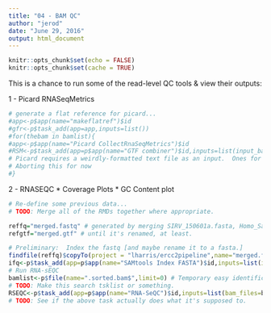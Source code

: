 ```yaml
---
title: "04 - BAM QC"
author: "jerod"
date: "June 29, 2016"
output: html_document
---
```


```r
knitr::opts_chunk$set(echo = FALSE)
knitr::opts_chunk$set(cache = TRUE)
```

This is a chance to run some of the read-level QC tools & view their outputs:

1 - Picard RNASeqMetrics 
```r
# generate a flat reference for picard...
#app<-p$app(name="makeflatref")$id
#gfr<-p$task_add(app=app,inputs=list())
#for(thebam in bamlist){
#app<-p$app(name="Picard CollectRnaSeqMetrics")$id
#RSM<-p$task_add(app=p$app(name="GTF combiner")$id,inputs=list(input_bam=findfile(name=thebam,p),reference=fasta,ref_flat=flatref)))
# Picard requires a weirdly-formatted text file as an input.  Ones for the genome can be found on UCSC, but controls??
# Aborting this for now
#}
```
2 - RNASEQC
* Coverage Plots
* GC Content plot

```r
# Re-define some previous data...
# TODO: Merge all of the RMDs together where appropriate.

reffq="merged.fastq" # generated by merging SIRV_150601a.fasta, Homo_Sapiens.GRCh38.84.fa, and SRM2374_ambiguities_resolves_NoPolyA_v1.FASTA [sbg fastq merge]
refgtf="merged.gtf" # until it's renamed, at least.  

# Preliminary:  Index the fastq [and maybe rename it to a fasta.]
findfile(reffq)$copyTo(project = "lharris/ercc2pipeline",name="merged.fasta")
ifq<-p$task_add(app=p$app(name="SAMtools Index FASTA")$id,inputs=list(input_fasta_file=findfile("merged.fasta"))) # TODO: Replace all of the instances of 'merged.x' with something that's more appropriate.
# Run RNA-sEQC
bamlist<-p$file(name=".sorted.bam$",limit=0) # Temporary easy identification of files for testing purposes. 
# TODO: Make this search tsklist or something.
RSEQC<-p$task_add(app=p$app(name="RNA-SeQC")$id,inputs=list(bam_files=bamlist),transcripts=findfile(refgtf),reference=findfile("merged.fasta"))
# TODO: See if the above task actually does what it's supposed to.
```